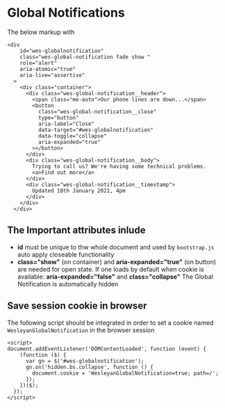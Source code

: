 
<Meta title="Notifications" />

# Global Notifications

The below markup with

```
<div
    id="wes-globalnotification"
    class="wes-global-notification fade show "
    role="alert"
    aria-atomic="true"
    aria-live="assertive"
  >
    <div class="container">
      <div class="wes-global-notification__header">
        <span class="me-auto">Our phone lines are down...</span>
        <button
          class="wes-global-notification__close"
          type="button"
          aria-label="Close"
          data-target="#wes-globalnotification"
          data-toggle="collapse"
          aria-expanded="true"
        ></button>
      </div>
      <div class="wes-global-notification__body">
        Trying to call us? We're having some technical problems.
        <a>Find out more</a>
      </div>
      <div class="wes-global-notification__timestamp">
        Updated 18th January 2021, 4pm
      </div>
    </div>
  </div>
```

## The Important attributes inlude

- **id** must be unique to thw whole document and used by `bootstrap.js` auto apply closeable functionality
- **class="show"** (on container) and **aria-expanded="true"** (on button) are needed for open state. If one loads by default when cookie is available: **aria-expanded="false"** and **class="collapse"** The Global Notification is automatically hidden

## Save session cookie in browser

The following script should be integrated in order to set a cookie named `WesleyanGlobalNotification` in the browser session

```
<script>
document.addEventListener('DOMContentLoaded', function (event) {
    (function ($) {
      var gn = $('#wes-globalnotification');
      gn.on('hidden.bs.collapse', function () {
        document.cookie = 'WesleyanGlobalNotification=true; path=/';
      });
    })($);
  });
</script>
```

